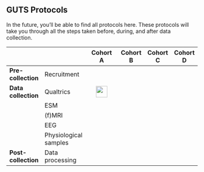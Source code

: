## GUTS Protocols

In the future, you'll be able to find all protocols here. These protocols will take you through all the steps taken before, during, and after data collection.

|                     |                       |                    Cohort A                    | Cohort B | Cohort C | Cohort D |
|---------------------|-----------------------|:----------------------------------------------:|----------|----------|----------|
| **Pre-collection**  | Recruitment           |                                                |          |          |          |
| **Data collection** | Qualtrics             | [![](icon-folder.png){width="30"}](/test.docx) |          |          |          |
|                     | ESM                   |                                                |          |          |          |
|                     | (f)MRI                |                                                |          |          |          |
|                     | EEG                   |                                                |          |          |          |
|                     | Physiological samples |                                                |          |          |          |
| **Post-collection** | Data processing       |                                                |          |          |          |
